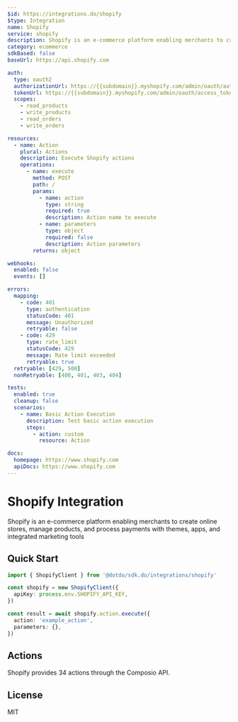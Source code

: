 ```yaml
---
$id: https://integrations.do/shopify
$type: Integration
name: Shopify
service: shopify
description: Shopify is an e-commerce platform enabling merchants to create online stores, manage products, and process payments with themes, apps, and integrated marketing tools
category: ecommerce
sdkBased: false
baseUrl: https://api.shopify.com

auth:
  type: oauth2
  authorizationUrl: https://{{subdomain}}.myshopify.com/admin/oauth/authorize
  tokenUrl: https://{{subdomain}}.myshopify.com/admin/oauth/access_token
  scopes:
    - read_products
    - write_products
    - read_orders
    - write_orders

resources:
  - name: Action
    plural: Actions
    description: Execute Shopify actions
    operations:
      - name: execute
        method: POST
        path: /
        params:
          - name: action
            type: string
            required: true
            description: Action name to execute
          - name: parameters
            type: object
            required: false
            description: Action parameters
        returns: object

webhooks:
  enabled: false
  events: []

errors:
  mapping:
    - code: 401
      type: authentication
      statusCode: 401
      message: Unauthorized
      retryable: false
    - code: 429
      type: rate_limit
      statusCode: 429
      message: Rate limit exceeded
      retryable: true
  retryable: [429, 500]
  nonRetryable: [400, 401, 403, 404]

tests:
  enabled: true
  cleanup: false
  scenarios:
    - name: Basic Action Execution
      description: Test basic action execution
      steps:
        - action: custom
          resource: Action

docs:
  homepage: https://www.shopify.com
  apiDocs: https://www.shopify.com
---
```


# Shopify Integration

Shopify is an e-commerce platform enabling merchants to create online stores, manage products, and process payments with themes, apps, and integrated marketing tools

## Quick Start

```typescript
import { ShopifyClient } from '@dotdo/sdk.do/integrations/shopify'

const shopify = new ShopifyClient({
  apiKey: process.env.SHOPIFY_API_KEY,
})

const result = await shopify.action.execute({
  action: 'example_action',
  parameters: {},
})
```

## Actions

Shopify provides 34 actions through the Composio API.

## License

MIT
